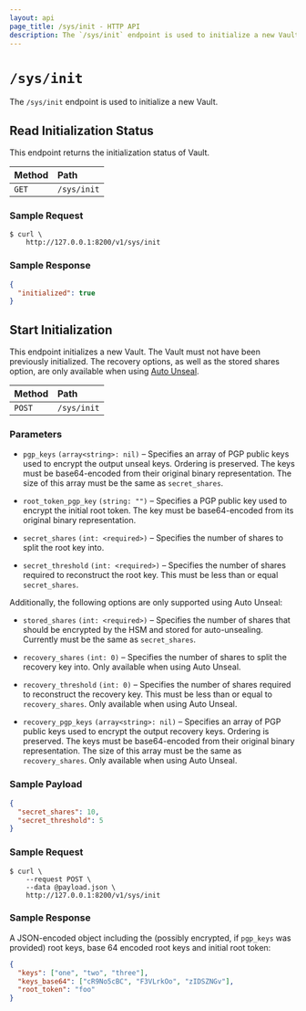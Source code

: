```yaml
---
layout: api
page_title: /sys/init - HTTP API
description: The `/sys/init` endpoint is used to initialize a new Vault.
---
```


# `/sys/init`

The `/sys/init` endpoint is used to initialize a new Vault.

## Read Initialization Status

This endpoint returns the initialization status of Vault.

| Method | Path        |
| :----- | :---------- |
| `GET`  | `/sys/init` |

### Sample Request

```shell-session
$ curl \
    http://127.0.0.1:8200/v1/sys/init
```

### Sample Response

```json
{
  "initialized": true
}
```

## Start Initialization

This endpoint initializes a new Vault. The Vault must not have been previously
initialized. The recovery options, as well as the stored shares option, are only
available when using [Auto Unseal](/docs/concepts/seal#auto-unseal).

| Method | Path        |
| :----- | :---------- |
| `POST`  | `/sys/init` |

### Parameters

- `pgp_keys` `(array<string>: nil)` – Specifies an array of PGP public keys used
  to encrypt the output unseal keys. Ordering is preserved. The keys must be
  base64-encoded from their original binary representation. The size of this
  array must be the same as `secret_shares`.

- `root_token_pgp_key` `(string: "")` – Specifies a PGP public key used to
  encrypt the initial root token. The key must be base64-encoded from its
  original binary representation.

- `secret_shares` `(int: <required>)` – Specifies the number of shares to
  split the root key into.

- `secret_threshold` `(int: <required>)` – Specifies the number of shares
  required to reconstruct the root key. This must be less than or equal
  `secret_shares`.

Additionally, the following options are only supported using Auto Unseal:

- `stored_shares` `(int: <required>)` – Specifies the number of shares that
  should be encrypted by the HSM and stored for auto-unsealing. Currently must
  be the same as `secret_shares`.

- `recovery_shares` `(int: 0)` – Specifies the number of shares to
  split the recovery key into. Only available when using Auto Unseal.

- `recovery_threshold` `(int: 0)` – Specifies the number of shares
  required to reconstruct the recovery key. This must be less than or equal to
  `recovery_shares`. Only available when using Auto Unseal.

- `recovery_pgp_keys` `(array<string>: nil)` – Specifies an array of PGP public
  keys used to encrypt the output recovery keys. Ordering is preserved. The keys
  must be base64-encoded from their original binary representation. The size of
  this array must be the same as `recovery_shares`. Only available when using Auto Unseal.

### Sample Payload

```json
{
  "secret_shares": 10,
  "secret_threshold": 5
}
```

### Sample Request

```shell-session
$ curl \
    --request POST \
    --data @payload.json \
    http://127.0.0.1:8200/v1/sys/init
```

### Sample Response

A JSON-encoded object including the (possibly encrypted, if `pgp_keys` was
provided) root keys, base 64 encoded root keys and initial root token:

```json
{
  "keys": ["one", "two", "three"],
  "keys_base64": ["cR9No5cBC", "F3VLrkOo", "zIDSZNGv"],
  "root_token": "foo"
}
```
